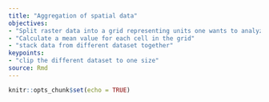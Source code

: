 ```yaml
---
title: "Aggregation of spatial data"
objectives:
- "Split raster data into a grid representing units one wants to analyze"
- "Calculate a mean value for each cell in the grid"
- "stack data from different dataset together"
keypoints:
- "clip the different dataset to one size"
source: Rmd
---
```


```r
knitr::opts_chunk$set(echo = TRUE)
```
